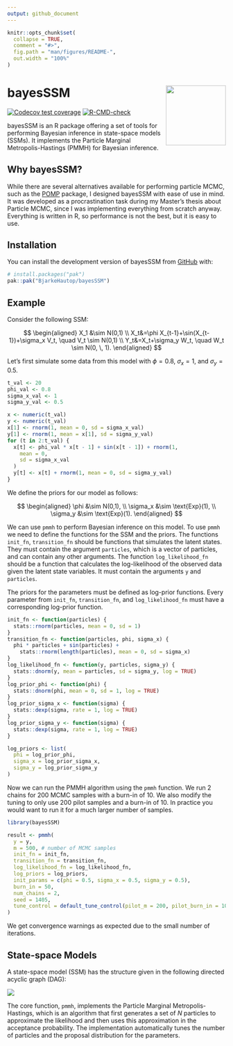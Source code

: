 ```yaml
---
output: github_document
---
```


<!-- README.md is generated from README.Rmd. Please edit that file -->

```r
knitr::opts_chunk$set(
  collapse = TRUE,
  comment = "#>",
  fig.path = "man/figures/README-",
  out.width = "100%"
)
```

# bayesSSM <img src="man/figures/logo.png" align="right" height="138" alt="" />

<!-- badges: start -->
[![Codecov test coverage](https://codecov.io/gh/BjarkeHautop/bayesSSM/graph/badge.svg)](https://app.codecov.io/gh/BjarkeHautop/bayesSSM)
[![R-CMD-check](https://github.com/BjarkeHautop/bayesSSM/actions/workflows/R-CMD-check.yaml/badge.svg)](https://github.com/BjarkeHautop/bayesSSM/actions/workflows/R-CMD-check.yaml)
<!-- badges: end -->

bayesSSM is an R package offering a set of tools for performing Bayesian 
inference in state-space models (SSMs). It implements the
Particle Marginal Metropolis-Hastings (PMMH) for Bayesian inference. 

## Why bayesSSM?

While there are several alternatives available for performing particle MCMC, 
such as the [POMP](https://kingaa.github.io/pomp/) package, I designed bayesSSM 
with ease of use in mind. It was developed as a procrastination task during my
Master's thesis about Particle MCMC, since I was implementing everything from
scratch anyway. Everything is written in R, so performance is not the best, but
it is easy to use. 

## Installation

You can install the development version of bayesSSM from 
[GitHub](https://github.com/) with:

``` r
# install.packages("pak")
pak::pak("BjarkeHautop/bayesSSM")
```

## Example

Consider the following SSM:

$$
\begin{aligned}
		X_1 &\sim N(0,1) \\
		X_t&=\phi X_{t-1}+\sin(X_{t-1})+\sigma_x V_t, \quad V_t \sim N(0,1) \\
		Y_t&=X_t+\sigma_y W_t, \quad W_t \sim N(0, \, 1).
\end{aligned}
$$

Let's first simulate some data from this model with $\phi = 0.8$, 
$\sigma_x = 1$, and $\sigma_y = 0.5$.

```r
t_val <- 20
phi_val <- 0.8
sigma_x_val <- 1
sigma_y_val <- 0.5

x <- numeric(t_val)
y <- numeric(t_val)
x[1] <- rnorm(1, mean = 0, sd = sigma_x_val)
y[1] <- rnorm(1, mean = x[1], sd = sigma_y_val)
for (t in 2:t_val) {
  x[t] <- phi_val * x[t - 1] + sin(x[t - 1]) + rnorm(1,
    mean = 0,
    sd = sigma_x_val
  )
  y[t] <- x[t] + rnorm(1, mean = 0, sd = sigma_y_val)
}
```

We define the priors for our model as follows:

$$
\begin{aligned}
		\phi &\sim N(0,1), \\
		\sigma_x &\sim \text{Exp}(1), \\
		\sigma_y &\sim \text{Exp}(1).
\end{aligned}
$$

We can use `pmmh` to perform Bayesian inference on this model. To use `pmmh`
we need to define the functions for the SSM and the priors. The functions 
`init_fn`, `transition_fn` should be functions that simulates the
latent states. They must contain the argument
`particles`, which is a vector of particles, and can contain any other 
arguments. The function `log_likelihood_fn` should be a function that
calculates the log-likelihood of the observed data given the latent state
variables. It must contain the arguments `y` and `particles`.

The priors for the parameters must be defined as log-prior functions. Every 
parameter from `init_fn`, `transition_fn`, and `log_likelihood_fn` must have a 
corresponding log-prior function.

```r
init_fn <- function(particles) {
  stats::rnorm(particles, mean = 0, sd = 1)
}
transition_fn <- function(particles, phi, sigma_x) {
  phi * particles + sin(particles) +
    stats::rnorm(length(particles), mean = 0, sd = sigma_x)
}
log_likelihood_fn <- function(y, particles, sigma_y) {
  stats::dnorm(y, mean = particles, sd = sigma_y, log = TRUE)
}
log_prior_phi <- function(phi) {
  stats::dnorm(phi, mean = 0, sd = 1, log = TRUE)
}
log_prior_sigma_x <- function(sigma) {
  stats::dexp(sigma, rate = 1, log = TRUE)
}
log_prior_sigma_y <- function(sigma) {
  stats::dexp(sigma, rate = 1, log = TRUE)
}

log_priors <- list(
  phi = log_prior_phi,
  sigma_x = log_prior_sigma_x,
  sigma_y = log_prior_sigma_y
)
```

Now we can run the PMMH algorithm using the `pmmh` function. We run 2 chains for
200 MCMC samples with a burn-in of 10. We also modify the tuning to only use
200 pilot samples and a burn-in of 10. 
In practice you would want to run it for a much larger number of samples. 

```r
library(bayesSSM)

result <- pmmh(
  y = y,
  m = 500, # number of MCMC samples
  init_fn = init_fn,
  transition_fn = transition_fn,
  log_likelihood_fn = log_likelihood_fn,
  log_priors = log_priors,
  init_params = c(phi = 0.5, sigma_x = 0.5, sigma_y = 0.5),
  burn_in = 50,
  num_chains = 2,
  seed = 1405,
  tune_control = default_tune_control(pilot_m = 200, pilot_burn_in = 10)
)
```

We get convergence warnings as expected due to the small number
of iterations. 

## State-space Models

A state-space model (SSM) has the structure given in the following
directed acyclic graph (DAG):

![](man/figures/DAG_SSM.png)

The core function, `pmmh`, implements the Particle Marginal Metropolis-Hastings, 
which is an algorithm that first generates a set of $N$ particles to approximate
the likelihood and then uses this approximation in the acceptance probability. 
The implementation automatically tunes the number of particles and the proposal distribution for the parameters. 


